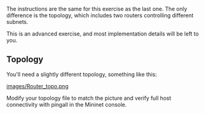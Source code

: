 The instructions are the same for this exercise as the last one. The only difference is the topology, which includes two routers controlling different subnets. 

This is an advanced exercise, and most implementation details will be left to you.

== Topology ==

You'll need a slightly different topology, something like this:

[[images/Router_topo.png]]


Modify your topology file to match the picture and verify full host connectivity with pingall in the Mininet console.
